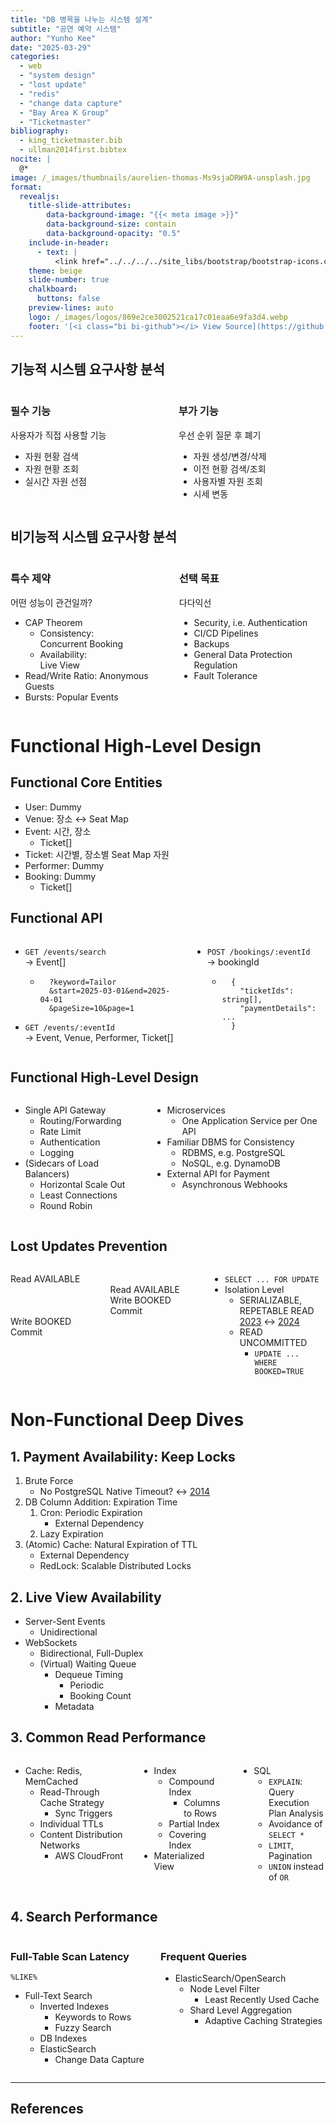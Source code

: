 ```yaml
---
title: "DB 병목을 나누는 시스템 설계"
subtitle: "공연 예약 시스템"
author: "Yunho Kee"
date: "2025-03-29"
categories:
  - web
  - "system design"
  - "lost update"
  - "redis"
  - "change data capture"
  - "Bay Area K Group"
  - "Ticketmaster"
bibliography:
  - king_ticketmaster.bib
  - ullman2014first.bibtex
nocite: |
  @*
image: /_images/thumbnails/aurelien-thomas-Ms9sjaDRW9A-unsplash.jpg
format:
  revealjs:
    title-slide-attributes:
        data-background-image: "{{< meta image >}}"
        data-background-size: contain
        data-background-opacity: "0.5"
    include-in-header:
      - text: |
          <link href="../../../../site_libs/bootstrap/bootstrap-icons.css" rel="stylesheet">
    theme: beige
    slide-number: true
    chalkboard: 
      buttons: false
    preview-lines: auto
    logo: /_images/logos/869e2ce3002521ca17c01eaa6e9fa3d4.webp
    footer: '[<i class="bi bi-github"></i> View Source](https://github.com/yhkee0404/yhkee0404.github.io/blob/main/posts/web/hello-interview/ticketmaster/index.qmd)'
---
```


## 기능적 시스템 요구사항 분석

::::: {.columns}

:::: {.column}

### 필수 기능

사용자가 직접 사용할 기능

::: {.fragment .fade-up}

* 자원 현황 검색
* 자원 현황 조회
* 실시간 자원 선점

:::

::::

::::{.column}

### 부가 기능

우선 순위 질문 후 폐기

::: {.fragment .fade-up}

* 자원 생성/변경/삭제
* 이전 현황 검색/조회
* 사용자별 자원 조회
* 시세 변동

:::

::::

:::::

## 비기능적 시스템 요구사항 분석

::::: {.columns}

:::: {.column}

### 특수 제약

어떤 성능이 관건일까?

::: {.fragment .fade-up}

* CAP Theorem
  * Consistency:  
    Concurrent Booking
  * Availability:  
    Live View
* Read/Write Ratio: Anonymous Guests
* Bursts: Popular Events

:::

::::

::::{.column}

### 선택 목표

다다익선

::: {.fragment .fade-up}

* Security, i.e. Authentication
* CI/CD Pipelines
* Backups
* General Data Protection Regulation
* Fault Tolerance

:::

::::

:::::

# Functional High-Level Design

## Functional Core Entities

* User: Dummy
* Venue: 장소 &harr; Seat Map
* Event: 시간, 장소
  * Ticket[]
* Ticket: 시간별, 장소별 Seat Map 자원
* Performer: Dummy
* Booking: Dummy
  * Ticket[]

## Functional API

::::{.columns}

:::{.column}

* `GET /events/search`  
  &rarr; Event[]
  * ```
    ?keyword=Tailor  
    &start=2025-03-01&end=2025-04-01  
    &pageSize=10&page=1
    ```
* `GET /events/:eventId`  
  &rarr; Event, Venue, Performer, Ticket[]

:::

:::{.column}

* `POST /bookings/:eventId`  
  &rarr; bookingId
  * ```
    {
      "ticketIds": string[], 
      "paymentDetails": ...
    }
    ```

:::

::::

## Functional High-Level Design

::::{.columns}

:::{.column}

* Single API Gateway
  * Routing/Forwarding
  * Rate Limit
  * Authentication
  * Logging
* (Sidecars of Load Balancers)
  * Horizontal Scale Out
  * Least Connections
  * Round Robin
:::

:::{.column}

* Microservices
  * One Application Service per One API
* Familiar DBMS for Consistency
  * RDBMS, e.g. PostgreSQL
  * NoSQL, e.g. DynamoDB
* External API for Payment
  * Asynchronous Webhooks

:::

::::

## Lost Updates Prevention

::::{.columns}

:::{.column width="30%"}

Read AVAILABLE  
<br/>
<br/>
<br/>
Write BOOKED  
Commit

:::

:::{.column width="30%"}

<br/>
Read AVAILABLE
Write BOOKED  
Commit

:::

:::{.column width="40%"}

* `SELECT ... FOR UPDATE`
* Isolation Level
  * SERIALIZABLE, REPETABLE READ  
    [2023](https://stackoverflow.com/a/77249495) &harr; [2024](https://mirrorofcode.tistory.com/416)
  * READ UNCOMMITTED
    * `UPDATE ... WHERE BOOKED=TRUE`

:::

::::

# Non-Functional Deep Dives

## 1. Payment Availability: Keep Locks

1. Brute Force  
   * No PostgreSQL Native Timeout? &harr; [2014](https://stackoverflow.com/a/20963803)
2. DB Column Addition: Expiration Time
   1. Cron: Periodic Expiration  
      * External Dependency
   2. Lazy Expiration
3. (Atomic) Cache: Natural Expiration of TTL
   * External Dependency
   * RedLock: Scalable Distributed Locks

## 2. Live View Availability

* Server-Sent Events
  * Unidirectional
* WebSockets  
  * Bidirectional, Full-Duplex
  * (Virtual) Waiting Queue
    * Dequeue Timing
      * Periodic
      * Booking Count
    * Metadata

## 3. Common Read Performance

::::{.columns}

:::{.column width="40%"}

* Cache: Redis, MemCached
  * Read-Through Cache Strategy
    * Sync Triggers
  * Individual TTLs
  * Content Distribution Networks
    * AWS CloudFront

:::

:::{.column width="30%"}

* Index
  * Compound Index
    * Columns to Rows
  * Partial Index
  * Covering Index
* Materialized View

:::

:::{.column width="30%"}

* SQL
  * `EXPLAIN`: Query Execution Plan Analysis
  * Avoidance of `SELECT *`
  * `LIMIT`, Pagination
  * `UNION` instead of `OR`

:::

::::

## 4. Search Performance

::::{.columns}

:::{.column}

### Full-Table Scan Latency

`%LIKE%`

* Full-Text Search
  * Inverted Indexes
    * Keywords to Rows
    * Fuzzy Search
  * DB Indexes
  * ElasticSearch
    * Change Data Capture

:::

:::{.column}

### Frequent Queries

* ElasticSearch/OpenSearch
  * Node Level Filter
    * Least Recently Used Cache
  * Shard Level Aggregation
    * Adaptive Caching Strategies

:::

::::

---

## References

